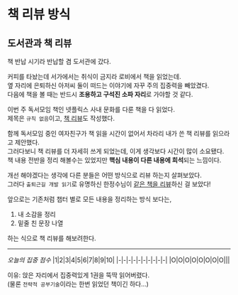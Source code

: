 
# 책 리뷰 방식
<Authors date="2022년 11월 03일(목)">
  <Author name="김영찬" link="https://twitter.com/shuding_" />
</Authors>

## 도서관과 책 리뷰
책 반납 시기라 반납할 겸 도서관에 갔다.

커피를 타놨는데 서가에서는 취식이 금지라 로비에서 책을 읽었는데.  
옆 자리에 은퇴하신 아저씨 둘이 떠드는 이야기에 자꾸 주의 집중력을 빼았겼다.  
다음에 책을 볼 때는 반드시 **조용하고 구석진 소파 자리**로 가야할 것 같다.

이번 주 독서모임 책인 넷플릭스 사내 문화를 다룬 책을 다 읽었다.  
제목은 `규칙 없음`이고, [책 리뷰](../knowldege/books/no-rules-rules)도 작성했다.

함께 독서모임 중인 여자친구가 책 읽을 시간이 없어서 차라리 내가 쓴 책 리뷰를 읽으라고 제안했다.  
그러다보니 책 리뷰를 더 자세히 쓰게 되었는데, 이게 생각보다 시간이 많이 소요됐다.  
책 내용 전반을 정리 해볼수는 있었지만 **핵심 내용이 다른 내용에 희석**되는 느낌이다.

개선 해야겠다는 생각에 다른 분들은 어떤 방식으로 리뷰 하는지 살펴보았다.  
그러다 `출퇴근길 개발 읽기`로 유명하신 한정수님이 [같은 책을 리뷰](https://ryan-han.com/post/review/no_rules_rules/)하신 걸 보았다!

앞으로는 기존처럼 챕터 별로 모든 내용을 정리하는 방식 보다는,  
1. 내 소감을 정리
2. 밑줄 친 문장 나열

하는 식으로 책 리뷰를 해보려한다.
- - -
*오늘의 집중 점수*
|1|2|3|4|5|6|7|8|9|10|
|-|-|-|-|-|-|-|-|-|-|
|O|O|O|O|O|O|O|O|||

이유: 앉은 자리에서 집중력있게 1권을 뚝딱 읽어버렸다.  
(물론 `전략적 공부기술`이라는 한번 읽었던 책이긴 하다...)

